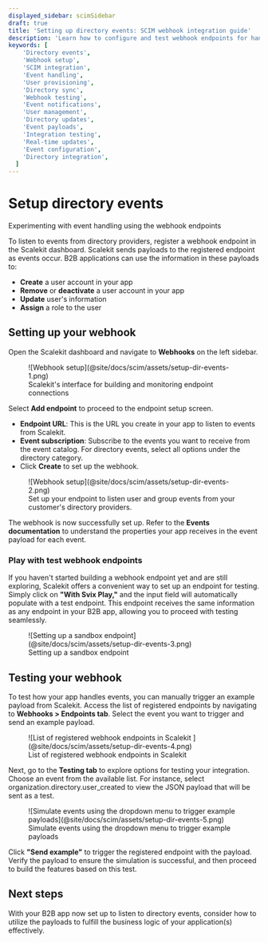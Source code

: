 ```yaml
---
displayed_sidebar: scimSidebar
draft: true
title: 'Setting up directory events: SCIM webhook integration guide'
description: 'Learn how to configure and test webhook endpoints for handling SCIM directory events. Implement real-time user provisioning and management through directory event notifications.'
keywords: [
    'Directory events',
    'Webhook setup',
    'SCIM integration',
    'Event handling',
    'User provisioning',
    'Directory sync',
    'Webhook testing',
    'Event notifications',
    'User management',
    'Directory updates',
    'Event payloads',
    'Integration testing',
    'Real-time updates',
    'Event configuration',
    'Directory integration',
  ]
---
```


# Setup directory events

<Subtitle>Experimenting with event handling using the webhook endpoints</Subtitle>

To listen to events from directory providers, register a webhook endpoint in the Scalekit dashboard.
Scalekit sends payloads to the registered endpoint as events occur. B2B applications can use the
information in these payloads to:

- **Create** a user account in your app
- **Remove** or **deactivate** a user account in your app
- **Update** user's information
- **Assign** a role to the user

## Setting up your webhook

Open the Scalekit dashboard and navigate to **Webhooks** on the left sidebar.

<figure>
  ![Webhook setup](@site/docs/scim/assets/setup-dir-events-1.png)
  <figcaption>Scalekit's interface for building and monitoring endpoint connections</figcaption>
</figure>

Select **Add endpoint** to proceed to the endpoint setup screen.

- **Endpoint URL**: This is the URL you create in your app to listen to events from Scalekit.
- **Event subscription**: Subscribe to the events you want to receive from the event catalog. For
  directory events, select all options under the directory category.
- Click **Create** to set up the webhook.

<figure>
  ![Webhook setup](@site/docs/scim/assets/setup-dir-events-2.png)
  <figcaption>
    Set up your endpoint to listen user and group events from your customer's directory providers.
  </figcaption>
</figure>

The webhook is now successfully set up. Refer to the **Events documentation** to understand the
properties your app receives in the event payload for each event.

### Play with test webhook endpoints

If you haven't started building a webhook endpoint yet and are still exploring, Scalekit offers a
convenient way to set up an endpoint for testing. Simply click on **"With Svix Play,"** and the
input field will automatically populate with a test endpoint. This endpoint receives the same
information as any endpoint in your B2B app, allowing you to proceed with testing seamlessly.

<figure>
  ![Setting up a sandbox endpoint](@site/docs/scim/assets/setup-dir-events-3.png)
  <figcaption>Setting up a sandbox endpoint</figcaption>
</figure>

## Testing your webhook

To test how your app handles events, you can manually trigger an example payload from Scalekit.
Access the list of registered endpoints by navigating to **Webhooks > Endpoints tab**. Select the
event you want to trigger and send an example payload.

<figure>
  ![List of registered webhook endpoints in Scalekit
  ](@site/docs/scim/assets/setup-dir-events-4.png)
  <figcaption>List of registered webhook endpoints in Scalekit </figcaption>
</figure>

Next, go to the **Testing tab** to explore options for testing your integration. Choose an event
from the available list. For instance, select <SimpleCode>organization.directory.user_created</SimpleCode> to view the JSON payload that will be sent as a test.

<figure>
  ![Simulate events using the dropdown menu to trigger example
  payloads](@site/docs/scim/assets/setup-dir-events-5.png)
  <figcaption>Simulate events using the dropdown menu to trigger example payloads</figcaption>
</figure>

Click **"Send example"** to trigger the registered endpoint with the payload. Verify the payload to
ensure the simulation is successful, and then proceed to build the features based on this test.

## Next steps

With your B2B app now set up to listen to directory events, consider how to utilize the payloads to
fulfill the business logic of your application(s) effectively.
